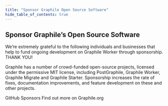 ```yaml
---
title: "Sponsor Graphile Open Source Software"
hide_table_of_contents: true
---
```



## Sponsor Graphile’s Open Source Software

We’re extremely grateful to the following individuals and businesses that help
to fund ongoing development on Graphile Worker through sponsorship. THANK YOU!

<!-- SPONSORS_BEGIN -->

<Sponsors level="featured">
  <Sponsor
    name="The Guild"
    avatar="/images/sponsors/theguild.png"
    href="https://www.the-guild.dev/"
    business
  />
  <Sponsor
    name="Dovetail"
    avatar="/images/sponsors/dovetail.png"
    href="https://dovetailapp.com/"
    business
  />
  <Sponsor
    name="Netflix"
    avatar="/images/sponsors/Netflix.png"
    href="https://www.netflix.com/"
    business
  />
  <Sponsor
    name="Stellate"
    avatar="/images/sponsors/Stellate.png"
    href="https://stellate.co/"
    business
  />
  <Sponsor
    name="Accenture"
    avatar="/images/sponsors/accenture.svg"
    href="https://www.accenture.com/"
    business
  />
  <Sponsor
    name="We Love Micro"
    avatar="/images/sponsors/micro.png"
    href="https://microteam.io/"
    business
  />
</Sponsors>
<Sponsors level="backers">
  <Sponsor name="plus 110 more backers..." plain />
</Sponsors>

<!-- SPONSORS_END -->

Graphile has a number of crowd-funded open-source projects, licensed under the
permissive MIT license, including PostGraphile, Graphile Worker, Graphile
Migrate and Graphile Starter. Sponsorship increases the rate of fixes,
documentation improvements, and feature development on these and other projects.

<div className="sponsor-buttons">

<Link
  className="button button--primary button--sponsor button--lg margin-left--none margin-right--md"
  to="https://github.com/users/benjie/sponsorship"
>
  GitHub Sponsors
</Link>
<Link
  className="button button--border button--outline button--lg margin-left--none"
  to="https:/graphile.org"
>
  Find out more on Graphile.org
</Link>

</div>
